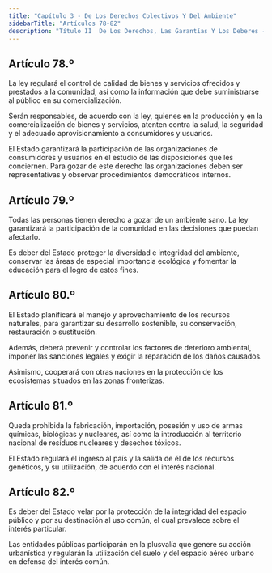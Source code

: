 ```yaml
---
title: "Capítulo 3 - De Los Derechos Colectivos Y Del Ambiente"
sidebarTitle: "Artículos 78-82"
description: "Título II  De Los Derechos, Las Garantías Y Los Deberes - Capítulo 3 - De Los Derechos Colectivos Y Del Ambiente"
---
```


## Artículo 78.º

La ley regulará el control de
calidad de bienes y servicios ofrecidos y prestados a la comunidad, así como la información
que debe suministrarse al público en su comercialización.

Serán responsables, de acuerdo con la ley, quienes en la producción y en la comercialización de
bienes y servicios, atenten contra la salud, la seguridad y el adecuado aprovisionamiento a consumidores y usuarios.

El Estado garantizará la participación de las
organizaciones de consumidores y usuarios en el
estudio de las disposiciones que les conciernen.
Para gozar de este derecho las organizaciones deben ser representativas y observar procedimientos
democráticos internos.

## Artículo 79.º

Todas las personas tienen derecho a gozar de un ambiente sano. La ley garantizará la participación de la comunidad en las decisiones que puedan afectarlo.

Es deber del Estado proteger la diversidad e
integridad del ambiente, conservar las áreas de
especial importancia ecológica y fomentar la educación para el logro de estos fines.

## Artículo 80.º

El Estado planificará el manejo
y aprovechamiento de los recursos naturales, para
garantizar su desarrollo sostenible, su conservación, restauración o sustitución.

Además, deberá prevenir y controlar los factores
de deterioro ambiental, imponer las sanciones legales y exigir la reparación de los daños causados.

Asimismo, cooperará con otras naciones en la
protección de los ecosistemas situados en las zonas fronterizas.

## Artículo 81.º

Queda prohibida la fabricación,
importación, posesión y uso de armas químicas,
biológicas y nucleares, así como la introducción
al territorio nacional de residuos nucleares y desechos tóxicos.

El Estado regulará el ingreso al país y la salida
de él de los recursos genéticos, y su utilización, de
acuerdo con el interés nacional.

## Artículo 82.º

Es deber del Estado velar por la
protección de la integridad del espacio público y por su destinación al uso común, el cual prevalece sobre el interés particular.

Las entidades públicas participarán en la plusvalía que genere su acción urbanística y regularán la
utilización del suelo y del espacio aéreo urbano en
defensa del interés común.
